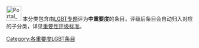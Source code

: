 [[File:Portal_LGBT.svg|40px]]
本分类包含由[[Wikipedia:LGBT专题|LGBT专题]]评为'''中重要度'''的条目，评级后条目会自动归入对应的子分类，详见[[Wikipedia:LGBT专题/评级|重要性评级标准]]。

{{cat importance|topic=LGBT|sort=LGBT|importance=中}}

{{CategoryTOC}}
[[Category:各重要度LGBT条目|Category:各重要度LGBT条目]]
